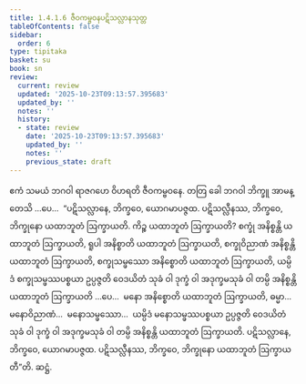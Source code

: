 ```yaml
---
title: 1.4.1.6 ဇီဝကမ္ဗဝနပဋိသလ္လာနသုတ္တ
tableOfContents: false
sidebar:
  order: 6
type: tipitaka
basket: su
book: sn
review:
  current: review
  updated: '2025-10-23T09:13:57.395683'
  updated_by: ''
  notes: ''
  history:
  - state: review
    date: '2025-10-23T09:13:57.395683'
    updated_by: ''
    notes: ''
    previous_state: draft
---
```



<ReviewStatus review={frontmatter.review} showDetails={true} />

<HypothesisAnnotation frontmatter={frontmatter} />

<DynamicBreadcrumb />

<Division number="161" book="sn" e="ch" v="18" p="303">

<Paragraph number="871" book="sn">
ဧကံ သမယံ ဘဂဝါ ရာဇဂဟေ ဝိဟရတိ ဇီဝကမ္ဗဝနေ. တတြ ခေါ ဘဂဝါ ဘိက္ခူ အာမန္တေသိ …ပေ…  “ပဋိသလ္လာနေ, ဘိက္ခဝေ, ယောဂမာပဇ္ဇထ. ပဋိသလ္လီနဿ, ဘိက္ခဝေ, ဘိက္ခုနော ယထာဘူတံ ဩက္ခာယတိ. ကိဉ္စ ယထာဘူတံ ဩက္ခာယတိ? စက္ခုံ အနိစ္စန္တိ ယထာဘူတံ ဩက္ခာယတိ, ရူပါ အနိစ္စာတိ ယထာဘူတံ ဩက္ခာယတိ, စက္ခုဝိညာဏံ အနိစ္စန္တိ ယထာဘူတံ ဩက္ခာယတိ, စက္ခုသမ္ဖဿော အနိစ္စောတိ ယထာဘူတံ ဩက္ခာယတိ, ယမ္ပိဒံ စက္ခုသမ္ဖဿပစ္စယာ ဥပ္ပဇ္ဇတိ ဝေဒယိတံ သုခံ ဝါ ဒုက္ခံ ဝါ အဒုက္ခမသုခံ ဝါ တမ္ပိ အနိစ္စန္တိ ယထာဘူတံ ဩက္ခာယတိ …ပေ…  မနော အနိစ္စောတိ ယထာဘူတံ ဩက္ခာယတိ, ဓမ္မာ…  မနောဝိညာဏံ…  မနောသမ္ဖဿော…  ယမ္ပိဒံ မနောသမ္ဖဿပစ္စယာ ဥပ္ပဇ္ဇတိ ဝေဒယိတံ သုခံ ဝါ ဒုက္ခံ ဝါ အဒုက္ခမသုခံ ဝါ တမ္ပိ အနိစ္စန္တိ ယထာဘူတံ ဩက္ခာယတိ. ပဋိသလ္လာနေ, ဘိက္ခဝေ, ယောဂမာပဇ္ဇထ. ပဋိသလ္လီနဿ, ဘိက္ခဝေ, ဘိက္ခုနော ယထာဘူတံ ဩက္ခာယတီ”တိ.

</Paragraph>
</Division>

<Paragraph number="872" type="center" book="sn">
ဆဋ္ဌံ.
</Paragraph>